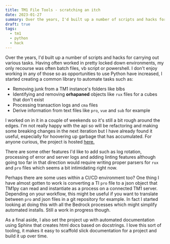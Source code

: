 ```yaml
---
title: TM1 File Tools - scratching an itch
date: 2023-01-27
summary: Over the years, I'd built up a number of scripts and hacks for carrying out various tasks. Having often worked in pretty locked down environments, my only recourse was often batch files, vb script or powershell. I don't enjoy working in any of those so as opportunities to use Python have increased, I started creating a common library for use on projects.
draft: true
tags:
  - tm1
  - python
  - hack
---
```


Over the years, I'd built up a number of scripts and hacks for carrying out various tasks. Having often worked in pretty locked down environments, my only recourse was often batch files, vb script or powershell. I don't enjoy working in any of those so as opportunities to use Python have increased, I started creating a common library to automate tasks such as:

- Removing junk from a TM1 instance's folders like blbs
- Identifying and removing **orhapaned** objects like `rux` files for a cubes that don't exist
- Processing transaction logs and `cma` files
- Derive information from text files like `pro`, `vue` and `sub` for example

I worked on in it in a couple of weekends so it's still a bit rough around the edges. I'm not really happy with the api so will be refactoring and making some breaking changes in the next iteration but I have already found it useful, especially for hoovering up garbage that has accumulated. For anyone curious, the project is hosted [here.](https://github.com/scrambldchannel/tm1-file-tools)

There are some other features I'd like to add such as log rotation, processing of error and server logs and adding linting features although going too far in that direction would require writing proper parsers for `rux` and `pro` files which seems a bit intimidating right now.

Perhaps there are some uses within a CI/CD environment too? One thing I have almost gotten to work is converting a TI `pro` file to a json object that TM1py can read and instantiate as a process on a connected TM1 server. Depending on your workflow, this might be useful if you want to translate between `pro` and json files in a git repository for example. In fact I started looking at doing this with all the Bedrock processes which might simplify automated installs. Still a work in progress though.

As a final aside, I also set the project up with automated documentation using Sphinx that creates html docs based on docstrings. I love this sort of tooling, it makes it easy to scaffold slick documentation for a project and build it up over time.
